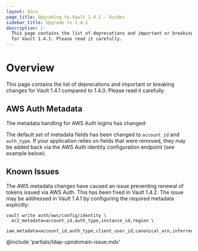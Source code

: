 ```yaml
---
layout: docs
page_title: Upgrading to Vault 1.4.1 - Guides
sidebar_title: Upgrade to 1.4.1
description: |-
  This page contains the list of deprecations and important or breaking changes
  for Vault 1.4.1. Please read it carefully.
---
```


# Overview

This page contains the list of deprecations and important or breaking changes
for Vault 1.4.1 compared to 1.4.0. Please read it carefully.

## AWS Auth Metadata

The metadata handling for AWS Auth logins has changed:

The default set of metadata fields has been changed to `account_id` and `auth_type`. If your
application relies on fields that were removed, they may be added back via the AWS Auth identity
configuration endpoint (see example below).

## Known Issues

The AWS metadata changes have caused an issue preventing renewal of tokens issued via AWS Auth.
This has been fixed in Vault 1.4.2. The issue may be addressed in Vault 1.4.1 by configuring the
required metadata explicitly:

```
vault write auth/aws/config/identity \
  ec2_metadata=account_id,auth_type,instance_id,region \
  iam_metadata=account_id,auth_type,client_user_id,canonical_arn,inferred_entity_id,inferred_aws_region
```

@include 'partials/ldap-upndomain-issue.mdx'
